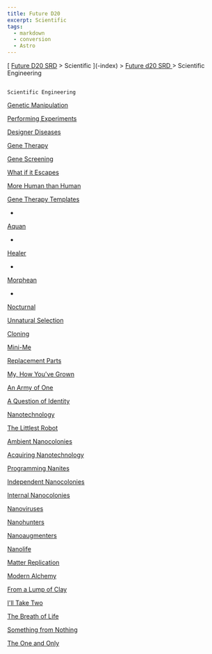 ```yaml
---
title: Future D20
excerpt: Scientific
tags:
  - markdown
  - conversion
  - Astro
---
```







[
[Future D20 SRD]( / ) > Scientific
     ](-index)
     >
     [
      Future d20 SRD
     ](future-d20-srd-index)
     > Scientific Engineering
    




## 
    Scientific Engineering
   



[
     Genetic Manipulation
    ](future-d20-srd-scientific-engineering-genetic-manipulation)




[
     Performing Experiments
    ](future-d20-srd-scientific-engineering-performing-experments)




[
     Designer Diseases
    ](future-d20-srd-scientific-engineering-designer-diseases)




[
     Gene Therapy
    ](future-d20-srd-scientific-engineering-gene-therapy)




[
     Gene Screening
    ](future-d20-srd-scientific-engineering-gene-screening)




[
     What if it Escapes
    ](future-d20-srd-scientific-engineering-what-if-it-escapes)




[
     More Human than Human
    ](future-d20-srd-scientific-engineering-more-human-than-human)




[
     Gene Therapy Templates
    ](future-d20-srd-scientific-engineering-gene-therapy-templates-index)



- 
[
      Aquan
     ](future-d20-srd-scientific-engineering-gene-therapy-templates-aquan)

- 
[
      Healer
     ](future-d20-srd-scientific-engineering-gene-therapy-templates-healer)

- 
[
      Morphean
     ](future-d20-srd-scientific-engineering-gene-therapy-templates-morphean)

- 
[
      Nocturnal
     ](future-d20-srd-scientific-engineering-gene-therapy-templates-nocturnal)




[
     Unnatural Selection
    ](future-d20-srd-scientific-engineering-unnatural-selection)




[
     Cloning
    ](future-d20-srd-scientific-engineering-cloning)




[
     Mini-Me
    ](future-d20-srd-scientific-engineering-mini-me)




[
     Replacement Parts
    ](future-d20-srd-scientific-engineering-replacement-parts)




[
     My, How You've Grown
    ](future-d20-srd-scientific-engineering-my-how-youve-grown)




[
     An Army of One
    ](future-d20-srd-scientific-engineering-an-army-of-one)




[
     A Question of Identity
    ](future-d20-srd-scientific-engineering-a-question-of-identity)




[
     Nanotechnology
    ](future-d20-srd-scientific-engineering-nanotechnology)




[
     The Littlest Robot
    ](future-d20-srd-scientific-engineering-the-littlest-robot)




[
     Ambient Nanocolonies
    ](future-d20-srd-scientific-engineering-ambient-nanotechnologies)




[
     Acquiring Nanotechnology
    ](future-d20-srd-scientific-engineering-acquiring-nanotechnologies)




[
     Programming Nanites
    ](future-d20-srd-scientific-engineering-programming-nanites)




[
     Independent Nanocolonies
    ](future-d20-srd-scientific-engineering-independent-nanocolonies)




[
     Internal Nanocolonies
    ](future-d20-srd-scientific-engineering-internal-nanocolonies)




[
     Nanoviruses
    ](future-d20-srd-scientific-engineering-nanoviruses)




[
     Nanohunters
    ](future-d20-srd-scientific-engineering-nanohunters)




[
     Nanoaugmenters
    ](future-d20-srd-scientific-engineering-nanoaugmenters)




[
     Nanolife
    ](future-d20-srd-scientific-engineering-nanolife)




[
     Matter Replication
    ](future-d20-srd-scientific-engineering-matter-replication)




[
     Modern Alchemy
    ](future-d20-srd-scientific-engineering-modern-alchemy)




[
     From a Lump of Clay
    ](future-d20-srd-scientific-engineering-from-a-lump-of-clay)




[
     I'll Take Two
    ](future-d20-srd-scientific-engineering-ill-take-two)




[
     The Breath of Life
    ](future-d20-srd-scientific-engineering-the-breath-of-life)




[
     Something from Nothing
    ](future-d20-srd-scientific-engineering-something-from-nothing)




[
     The One and Only
    ](future-d20-srd-scientific-engineering-the-one-and-only)






